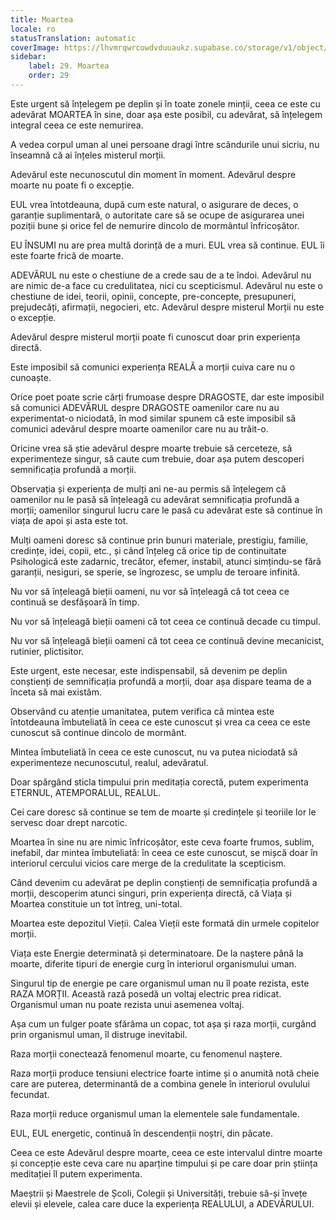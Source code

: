 ```yaml
---
title: Moartea
locale: ro
statusTranslation: automatic
coverImage: https://lhvmrqwrcowdvduuaukz.supabase.co/storage/v1/object/public/strapi-uploads/small_cover-educacion-fundamental.webp-2d51a7828a2b1309555be27f7e2a61a0.webp
sidebar:
    label: 29. Moartea
    order: 29
---
```

Este urgent să înțelegem pe deplin și în toate zonele minții, ceea ce este cu adevărat MOARTEA în sine, doar așa este posibil, cu adevărat, să înțelegem integral ceea ce este nemurirea.

A vedea corpul uman al unei persoane dragi între scândurile unui sicriu, nu înseamnă că ai înțeles misterul morții.

Adevărul este necunoscutul din moment în moment. Adevărul despre moarte nu poate fi o excepție.

EUL vrea întotdeauna, după cum este natural, o asigurare de deces, o garanție suplimentară, o autoritate care să se ocupe de asigurarea unei poziții bune și orice fel de nemurire dincolo de mormântul înfricoșător.

EU ÎNSUMI nu are prea multă dorință de a muri. EUL vrea să continue. EUL îi este foarte frică de moarte.

ADEVĂRUL nu este o chestiune de a crede sau de a te îndoi. Adevărul nu are nimic de-a face cu credulitatea, nici cu scepticismul. Adevărul nu este o chestiune de idei, teorii, opinii, concepte, pre-concepte, presupuneri, prejudecăți, afirmații, negocieri, etc. Adevărul despre misterul Morții nu este o excepție.

Adevărul despre misterul morții poate fi cunoscut doar prin experiența directă.

Este imposibil să comunici experiența REALĂ a morții cuiva care nu o cunoaște.

Orice poet poate scrie cărți frumoase despre DRAGOSTE, dar este imposibil să comunici ADEVĂRUL despre DRAGOSTE oamenilor care nu au experimentat-o niciodată, în mod similar spunem că este imposibil să comunici adevărul despre moarte oamenilor care nu au trăit-o.

Oricine vrea să știe adevărul despre moarte trebuie să cerceteze, să experimenteze singur, să caute cum trebuie, doar așa putem descoperi semnificația profundă a morții.

Observația și experiența de mulți ani ne-au permis să înțelegem că oamenilor nu le pasă să înțeleagă cu adevărat semnificația profundă a morții; oamenilor singurul lucru care le pasă cu adevărat este să continue în viața de apoi și asta este tot.

Mulți oameni doresc să continue prin bunuri materiale, prestigiu, familie, credințe, idei, copii, etc., și când înțeleg că orice tip de continuitate Psihologică este zadarnic, trecător, efemer, instabil, atunci simțindu-se fără garanții, nesiguri, se sperie, se îngrozesc, se umplu de teroare infinită.

Nu vor să înțeleagă bieții oameni, nu vor să înțeleagă că tot ceea ce continuă se desfășoară în timp.

Nu vor să înțeleagă bieții oameni că tot ceea ce continuă decade cu timpul.

Nu vor să înțeleagă bieții oameni că tot ceea ce continuă devine mecanicist, rutinier, plictisitor.

Este urgent, este necesar, este indispensabil, să devenim pe deplin conștienți de semnificația profundă a morții, doar așa dispare teama de a înceta să mai existăm.

Observând cu atenție umanitatea, putem verifica că mintea este întotdeauna îmbuteliată în ceea ce este cunoscut și vrea ca ceea ce este cunoscut să continue dincolo de mormânt.

Mintea îmbuteliată în ceea ce este cunoscut, nu va putea niciodată să experimenteze necunoscutul, realul, adevăratul.

Doar spărgând sticla timpului prin meditația corectă, putem experimenta ETERNUL, ATEMPORALUL, REALUL.

Cei care doresc să continue se tem de moarte și credințele și teoriile lor le servesc doar drept narcotic.

Moartea în sine nu are nimic înfricoșător, este ceva foarte frumos, sublim, inefabil, dar mintea îmbuteliată: în ceea ce este cunoscut, se mișcă doar în interiorul cercului vicios care merge de la credulitate la scepticism.

Când devenim cu adevărat pe deplin conștienți de semnificația profundă a morții, descoperim atunci singuri, prin experiența directă, că Viața și Moartea constituie un tot întreg, uni-total.

Moartea este depozitul Vieții. Calea Vieții este formată din urmele copitelor morții.

Viața este Energie determinată și determinatoare. De la naștere până la moarte, diferite tipuri de energie curg în interiorul organismului uman.

Singurul tip de energie pe care organismul uman nu îl poate rezista, este RAZA MORȚII. Această rază posedă un voltaj electric prea ridicat. Organismul uman nu poate rezista unui asemenea voltaj.

Așa cum un fulger poate sfărâma un copac, tot așa și raza morții, curgând prin organismul uman, îl distruge inevitabil.

Raza morții conectează fenomenul moarte, cu fenomenul naștere.

Raza morții produce tensiuni electrice foarte intime și o anumită notă cheie care are puterea, determinantă de a combina genele în interiorul ovulului fecundat.

Raza morții reduce organismul uman la elementele sale fundamentale.

EUL, EUL energetic, continuă în descendenții noștri, din păcate.

Ceea ce este Adevărul despre moarte, ceea ce este intervalul dintre moarte și concepție este ceva care nu aparține timpului și pe care doar prin știința meditației îl putem experimenta.

Maeștrii și Maestrele de Școli, Colegii și Universități, trebuie să-și învețe elevii și elevele, calea care duce la experiența REALULUI, a ADEVĂRULUI.

